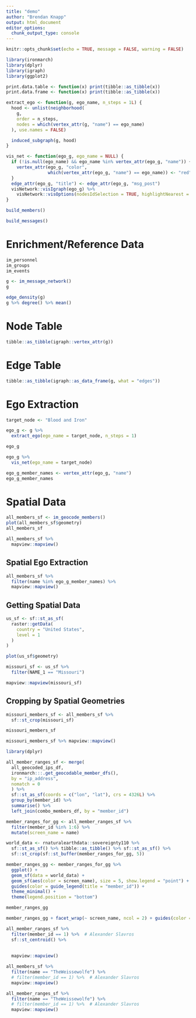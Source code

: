 ```yaml
---
title: "demo"
author: "Brendan Knapp"
output: html_document
editor_options: 
  chunk_output_type: console
---
```


```r
knitr::opts_chunk$set(echo = TRUE, message = FALSE, warning = FALSE)
```

```r
library(ironmarch)
library(dplyr)
library(igraph)
library(ggplot2)

print.data.table <- function(x) print(tibble::as_tibble(x))
print.data.frame <- function(x) print(tibble::as_tibble(x))

extract_ego <- function(g, ego_name, n_steps = 1L) {
  hood <- unlist(neighborhood(
    g,
    order = n_steps,
    nodes = which(vertex_attr(g, "name") == ego_name)
  ), use.names = FALSE)

  induced_subgraph(g, hood)
}

vis_net <- function(ego_g, ego_name = NULL) {
  if (!is.null(ego_name) && ego_name %in% vertex_attr(ego_g, "name")) {
    vertex_attr(ego_g, "color", 
                which(vertex_attr(ego_g, "name") == ego_name)) <- "red"
  }
  edge_attr(ego_g, "title") <- edge_attr(ego_g, "msg_post")
  visNetwork::visIgraph(ego_g) %>%
    visNetwork::visOptions(nodesIdSelection = TRUE, highlightNearest = TRUE)
}
```


```r
build_members()
```

```r
build_messages()
```

# Enrichment/Reference Data

```r
im_personnel
im_groups
im_events
```


```r
g <- im_message_network()
g

edge_density(g)
g %>% degree() %>% mean()
```

# Node Table

```r
tibble::as_tibble(igraph::vertex_attr(g))
```

# Edge Table

```r
tibble::as_tibble(igraph::as_data_frame(g, what = "edges"))
```

# Ego Extraction

```r
target_node <- "Blood and Iron"

ego_g <- g %>%
  extract_ego(ego_name = target_node, n_steps = 1)

ego_g
```


```r
ego_g %>%
  vis_net(ego_name = target_node)

ego_g_member_names <- vertex_attr(ego_g, "name")
ego_g_member_names
```

# Spatial Data

```r
all_members_sf <- im_geocode_members()
plot(all_members_sf$geometry)
all_members_sf
```

```r
all_members_sf %>%
  mapview::mapview()
```

## Spatial Ego Extraction

```r
all_members_sf %>% 
  filter(name %in% ego_g_member_names) %>% 
  mapview::mapview()
```

## Getting Spatial Data

```r
us_sf <- sf::st_as_sf(
  raster::getData(
    country = "United States",
    level = 1
  )
)

plot(us_sf$geometry)

missouri_sf <- us_sf %>%
  filter(NAME_1 == "Missouri")

mapview::mapview(missouri_sf)
```

## Cropping by Spatial Geometries

```r
missouri_members_sf <- all_members_sf %>%
  sf::st_crop(missouri_sf)

missouri_members_sf

missouri_members_sf %>% mapview::mapview()
```


```r
library(dplyr)

all_member_ranges_sf <- merge(
  all_geocoded_ips_df,
  ironmarch:::.get_geocodable_member_dfs(),
  by = "ip_address",
  nomatch = 0
  ) %>% 
  sf::st_as_sf(coords = c("lon", "lat"), crs = 4326L) %>% 
  group_by(member_id) %>% 
  summarise() %>% 
  left_join(combo_members_df, by = "member_id")

member_ranges_for_gg <- all_member_ranges_sf %>% 
  filter(member_id %in% 1:6) %>% 
  mutate(screen_name = name)
```

```r
world_data <- rnaturalearthdata::sovereignty110 %>% 
  sf::st_as_sf() %>% tibble::as_tibble() %>% sf::st_as_sf() %>% 
  sf::st_crop(sf::st_buffer(member_ranges_for_gg, 5))

member_ranges_gg <- member_ranges_for_gg %>% 
  ggplot() +
  geom_sf(data = world_data) +
  geom_sf(aes(color = screen_name), size = 5, show.legend = "point") +
  guides(color = guide_legend(title = "member_id")) +
  theme_minimal() +
  theme(legend.position = "bottom")

member_ranges_gg
```

```r
member_ranges_gg + facet_wrap(~ screen_name, ncol = 2) + guides(color = FALSE)
```


```r
all_member_ranges_sf %>% 
  filter(member_id == 1) %>%  # Alexander Slavros
  sf::st_centroid() %>% 
  
  
  mapview::mapview()
```


```r
all_members_sf %>% 
  filter(name == "TheWeissewolfe") %>% 
  # filter(member_id == 1) %>%  # Alexander Slavros
  mapview::mapview()

all_member_ranges_sf %>% 
  filter(name == "TheWeissewolfe") %>% 
  # filter(member_id == 1) %>%  # Alexander Slavros
  mapview::mapview()
```


